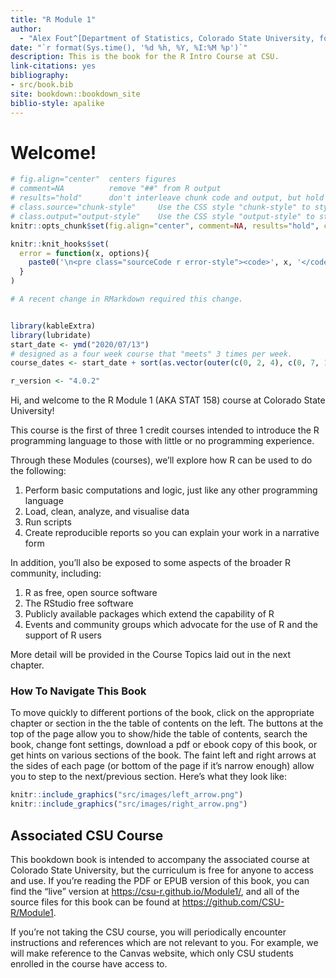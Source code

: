 ```yaml
--- 
title: "R Module 1"
author: 
  - "Alex Fout^[Department of Statistics, Colorado State University, fout@colostate.edu]"
date: "`r format(Sys.time(), '%d %h, %Y, %I:%M %p')`"
description: This is the book for the R Intro Course at CSU.
link-citations: yes
bibliography:
- src/book.bib
site: bookdown::bookdown_site
biblio-style: apalike
---
```



# Welcome!

```r
# fig.align="center"  centers figures
# comment=NA          remove "##" from R output
# results="hold"      don't interleave chunk code and output, but hold all output until end of chunk.
# class.source="chunk-style"     Use the CSS style "chunk-style" to style code chunks
# class.output="output-style"    Use the CSS style "output-style" to style output of code chunks
knitr::opts_chunk$set(fig.align="center", comment=NA, results="hold", class.source="chunk-style", class.output="output-style")

knitr::knit_hooks$set(
  error = function(x, options){
    paste0('\n<pre class="sourceCode r error-style"><code>', x, '</code></pre>')
  }
)

# A recent change in RMarkdown required this change. 


library(kableExtra)
library(lubridate)
start_date <- ymd("2020/07/13")
# designed as a four week course that "meets" 3 times per week.
course_dates <- start_date + sort(as.vector(outer(c(0, 2, 4), c(0, 7, 14, 21), "+")))

r_version <- "4.0.2"
```

Hi, and welcome to the R Module 1 (AKA STAT 158) course at Colorado State University!

This course is the first of three 1 credit courses intended to introduce the R programming language to those with little or no programming experience.

Through these Modules (courses), we'll explore how R can be used to do the following:

1. Perform basic computations and logic, just like any other programming language
1. Load, clean, analyze, and visualise data
1. Run scripts
1. Create reproducible reports so you can explain your work in a narrative form

In addition, you'll also be exposed to some aspects of the broader R community, including:

1. R as free, open source software
1. The RStudio free software
1. Publicly available packages which extend the capability of R
1. Events and community groups which advocate for the use of R and the support of R users

More detail will be provided in the Course Topics laid out in the next chapter.

### How To Navigate This Book

To move quickly to different portions of the book, click on the appropriate chapter or section in the the table of contents on the left.
The buttons at the top of the page allow you to show/hide the table of contents, search the book, change font settings, download a pdf or ebook copy of this book, or get hints on various sections of the book.
The faint left and right arrows at the sides of each page (or bottom of the page if it's narrow enough) allow you to step to the next/previous section.
Here's what they look like:
```r
knitr::include_graphics("src/images/left_arrow.png")
knitr::include_graphics("src/images/right_arrow.png")
```

## Associated CSU Course

This bookdown book is intended to accompany the associated course at Colorado State University, but the curriculum is free for anyone to access and use.
If you're reading the PDF or EPUB version of this book, you can find the "live" version at [https://csu-r.github.io/Module1/](https://csu-r.github.io/Module1/), and all of the source files for this book can be found at [https://github.com/CSU-R/Module1](https://github.com/CSU-R/Module1).

If you're not taking the CSU course, you will periodically encounter instructions and references which are not relevant to you. For example, we will make reference to the Canvas website, which only CSU students enrolled in the course have access to.


